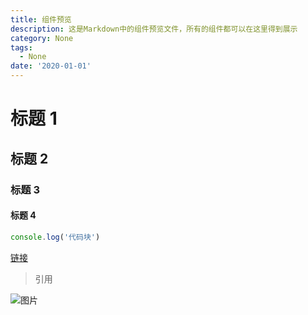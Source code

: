 ```yaml
---
title: 组件预览
description: 这是Markdown中的组件预览文件，所有的组件都可以在这里得到展示
category: None
tags:
  - None
date: '2020-01-01'
---
```


# 标题 1

## 标题 2

### 标题 3

#### 标题 4

```typescript
console.log('代码块')
```

[链接](https://xuerzong.com/posts/components-preview)

> 引用

![图片](/static/assets/logo.png)
